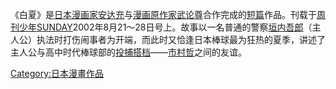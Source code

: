 《白夏》是[[日本|日本]][[漫画家|漫画家]][[安达充|安达充]]与[[漫画原作家|漫画原作家]][[武论尊|武论尊]]合作完成的[[短篇|短篇]]作品。刊载于[[周刊少年SUNDAY|周刊少年SUNDAY]]2002年8月21～28日号上。故事以一名普通的警察[[垣内吾郎|垣内吾郎]]（主人公）执法时打伤闹事者为开端，而此时又恰逢日本棒球最为狂热的夏季，讲述了主人公与高中时代棒球部的[[投捕搭档|投捕搭档]]——[[市村哲|市村哲]]之间的友谊。

{{manga-stub}}

{{DEFAULTSORT:Shiroinatsu}}
[[Category:日本漫畫作品|Category:日本漫畫作品]]